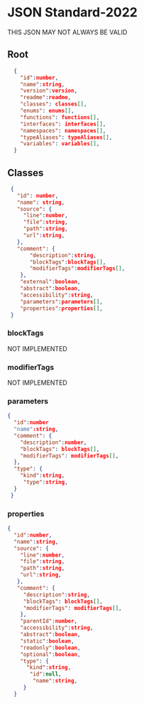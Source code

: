 # JSON Standard-2022
THIS JSON MAY NOT ALWAYS BE VALID
## Root
```json
  {
    "id":number,
    "name":string,
    "version":version,
    "readme":readme,
    "classes": classes[],
    "enums": enums[],
    "functions": functions[],
    "interfaces": interfaces[],
    "namespaces": namespaces[],
    "typeAliases": typeAliases[],
    "variables": variables[],
  }
 ```
 ## Classes
 ```json
  {
    "id": number,
    "name": string,
    "source": {
      "line":number,
      "file":string,
      "path":string,
      "url":string,
    },
    "comment": {
        "description":string,
        "blockTags":blockTags[],
        "modifierTags":modifierTags[],
     },
     "external":boolean,
     "abstract":boolean,
     "accessibility":string,
     "parameters":parameters[],
     "properties":properties[],
  }
 ```
### blockTags
NOT IMPLEMENTED
### modifierTags
NOT IMPLEMENTED
### parameters
```json
{
  "id":number
  "name":string,
  "comment": {
    "description":number,
    "blockTags": blockTags[],
    "modifierTags": modifierTags[],
  },
  "type": {
    "kind":string,
     "type":string,
  }
 }
```
### properties
```json
{
  "id":number,
  "name":string,
  "source": {
    "line":number,
    "file":string,
    "path":string,
    "url":string,
   },
   "comment": {
     "description":string,
     "blockTags": blockTags[],
     "modifierTags": modifierTags[],
    },
    "parentId":number,
    "accessibility":string,
    "abstract":boolean,
    "static":boolean,
    "readonly":boolean,
    "optional":boolean,
    "type": {
      "kind":string,
       "id":null,
        "name":string,
     }
  }
